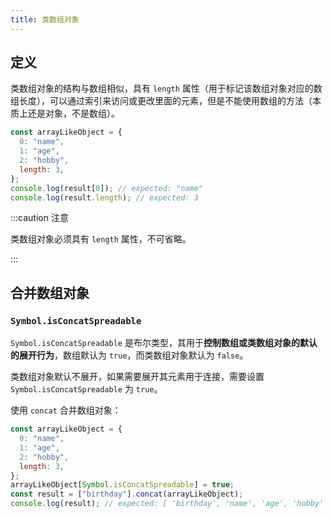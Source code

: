 ```yaml
---
title: 类数组对象
---
```


## 定义

类数组对象的结构与数组相似，具有 `length` 属性（用于标记该数组对象对应的数组长度），可以通过索引来访问或更改里面的元素，但是不能使用数组的方法（本质上还是对象，不是数组）。

```javascript title="JavaScript" showLineNumbers
const arrayLikeObject = {
  0: "name",
  1: "age",
  2: "hobby",
  length: 3,
};
console.log(result[0]); // expected: "name"
console.log(result.length); // expected: 3
```

:::caution 注意

类数组对象必须具有 `length` 属性，不可省略。

:::

## 合并数组对象

### `Symbol.isConcatSpreadable`

`Symbol.isConcatSpreadable` 是布尔类型，其用于**控制数组或类数组对象的默认的展开行为**，数组默认为 `true`，而类数组对象默认为 `false`。

类数组对象默认不展开，如果需要展开其元素用于连接，需要设置 `Symbol.isConcatSpreadable` 为 `true`。

使用 `concat` 合并数组对象：

```javascript title="JavaScript" showLineNumbers
const arrayLikeObject = {
  0: "name",
  1: "age",
  2: "hobby",
  length: 3,
};
arrayLikeObject[Symbol.isConcatSpreadable] = true;
const result = ["birthday"].concat(arrayLikeObject);
console.log(result); // expected: [ 'birthday', 'name', 'age', 'hobby' ]
```
